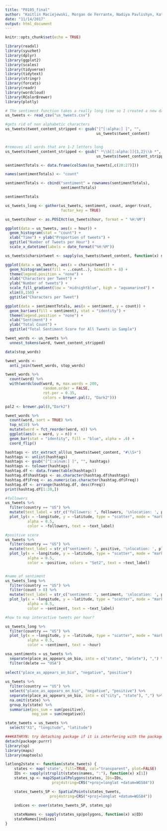 ```yaml
---
title: "P8105_final"
author: "Kaitlin Maciejewski, Morgan de Ferrante, Nadiya Pavlishyn, Kathryn Addabbo, Peter Batten"
date: "11/14/2017"
output: html_document
---
```


```r
knitr::opts_chunk$set(echo = TRUE)
```

```r
library(readxl)
library(syuzhet)
library(dplyr)
library(ggplot2)
library(scales)
library(tidyverse)
library(tidytext)
library(stringr)
library(forcats)
library(readr)
library(wordcloud)
library(RColorBrewer)
library(plotly)
```

```r
# The sentiment function takes a really long time so I created a new data file so you don't have to run it
us_tweets <- read_csv("us_tweets.csv") 

#gets rid of non alphabetic characters  
us_tweets$tweet_content_stripped <- gsub("[^[:alpha:] ]", "",
                                         us_tweets$tweet_content) 


#removes all words that are 1-2 letters long
us_tweets$tweet_content_stripped <- gsub(" *\\b[[:alpha:]]{1,2}\\b *", " ",
                                         us_tweets$tweet_content_stripped) 
```

```r
sentimentTotals <- data.frame(colSums(us_tweets[,c(20:27)]))

names(sentimentTotals) <- "count"

sentimentTotals <- cbind("sentiment" = rownames(sentimentTotals),
                         sentimentTotals)

sentimentTotals

```


```r
us_tweets_long <- gather(us_tweets, sentiment, count, anger:trust, 
                         factor_key = TRUE)
```


```r
us_tweets$hour <- as.POSIXct(us_tweets$hour, format = " %H:%M")

ggplot(data = us_tweets, aes(x = hour)) +
  geom_histogram(stat = "count") +
  xlab("Time") + ylab("Proportion of tweets") +
  ggtitle("Number of Tweets per Hour") +
  scale_x_datetime(labels = date_format("%H:%M"))
```

```r
us_tweets$charsintweet <- sapply(us_tweets$tweet_content, function(x) nchar(x))

ggplot(data = us_tweets, aes(x = charsintweet)) +
  geom_histogram(aes(fill = ..count..), binwidth = 8) +
  theme(legend.position = "none") +
  xlab("Characters per Tweet") + 
  ylab("Number of tweets") + 
  scale_fill_gradient(low = "midnightblue", high = "aquamarine4") + 
  xlim(0,150) + 
  ggtitle("Characters per Tweet")
```

```r
ggplot(data = sentimentTotals, aes(x = sentiment, y = count)) +
  geom_bar(aes(fill = sentiment), stat = "identity") +
  theme(legend.position = "none") +
  xlab("Sentiment") + 
  ylab("Total Count") + 
  ggtitle("Total Sentiment Score for All Tweets in Sample")
```


```r
tweet_words <- us_tweets %>% 
  unnest_tokens(word, tweet_content_stripped)

data(stop_words)

tweet_words <-  
  anti_join(tweet_words, stop_words)

tweet_words %>%
  count(word) %>%
  with(wordcloud(word, n, max.words = 200, 
                 random.order = FALSE, 
                 rot.per = 0.35,  
                 colors = brewer.pal(2, "Dark2")))
```


```r
pal2 <- brewer.pal(8,"Dark2")

tweet_words %>% 
  count(word, sort = TRUE) %>% 
  top_n(10) %>% 
  mutate(word = fct_reorder(word, n)) %>% 
  ggplot(aes(x = word, y = n)) + 
  geom_bar(stat = "identity", fill = "blue", alpha = .6) + 
  coord_flip()
```

```r
hashtags <- str_extract_all(us_tweets$tweet_content, "#\\S+")
hashtags <- unlist(hashtags)
hashtags <- gsub("[^[:alnum:] ]", "", hashtags)
hashtags <- tolower(hashtags)
hashtag.df <- data.frame(table(hashtags))
hashtag.df$hashtags <- as.character(hashtag.df$hashtags)
hashtag.df$Freq <- as.numeric(as.character(hashtag.df$Freq))
hashtag.df <- arrange(hashtag.df, desc(Freq))
print(hashtag.df[1:20,])
```


```r

#followers
us_tweets %>%
  filter(country == "US") %>% 
  mutate(text_label = str_c("followers: ", followers, '\nlocation: ', place_as_appears_on_bio)) %>%
  plot_ly(x = ~longitude, y = ~latitude, type = "scatter", mode = "markers",
          alpha = 0.5, 
          color = ~followers, text = ~text_label)

#positive score
us_tweets %>%
  filter(country == "US") %>% 
  mutate(text_label = str_c("sentiment: ", positive, '\nlocation: ', place_as_appears_on_bio)) %>% 
  plot_ly(x = ~longitude, y = ~latitude, type = "scatter", mode = "markers",
          alpha = 0.5, 
          color = ~positive, colors = "Set2", text = ~text_label)


#name of sentiment
us_tweets_long %>%
  filter(country == "US") %>% 
  filter(count > 0) %>% 
  mutate(text_label = str_c("sentiment: ", sentiment, '\nlocation: ', place_as_appears_on_bio)) %>% 
  plot_ly(x = ~longitude, y = ~latitude, type = "scatter", mode = "markers",
          alpha = 0.5, 
          color = ~sentiment, text = ~text_label)
```


```r

#how to map interactive tweets per hour?

us_tweets_long %>%
  filter(country == "US") %>% 
  plot_ly(x = ~longitude, y = ~latitude, type = "scatter", mode = "markers",
          alpha = 0.5, 
          color = ~sentiment, text = ~hour)
```

```r
usa_sentiments = us_tweets %>%
  separate(place_as_appears_on_bio, into = c("state", "delete"), ",") %>%
  filter(delete == "USA") 
  
select("place_as_appears_on_bio", "negative", "positive")
  
us_tweets %>%
  filter(country == "US") %>%
  select("place_as_appears_on_bio", "negative", "positive") %>%
  separate(place_as_appears_on_bio, into = c("city", "state"), ",") %>%
  na.omit(state) %>%
  group_by(state) %>%
  summarize(pos_sum = sum(positive),
            neg_sum = sum(negative))

state_tweets = us_tweets %>%
  select("X1", "longitude", "latitude") 

###KATHRYN: try detaching package if it is interfering with the packages you need
detach(package:purrr)
library(sp)
library(maps)
library(maptools)

latlong2state <- function(state_tweets) {
    states <- map('state', fill=TRUE, col="transparent", plot=FALSE)
    IDs <- sapply(strsplit(states$names, ":"), function(x) x[1])
    states_sp <- map2SpatialPolygons(states, IDs=IDs,
                     proj4string=CRS("+proj=longlat +datum=WGS84"))

    states_tweets_SP <- SpatialPoints(states_tweets, 
                    proj4string=CRS("+proj=longlat +datum=WGS84"))
    
    indices <- over(states_tweets_SP, states_sp)

    stateNames <- sapply(states_sp@polygons, function(x) x@ID)
    stateNames[indices]
}

```
